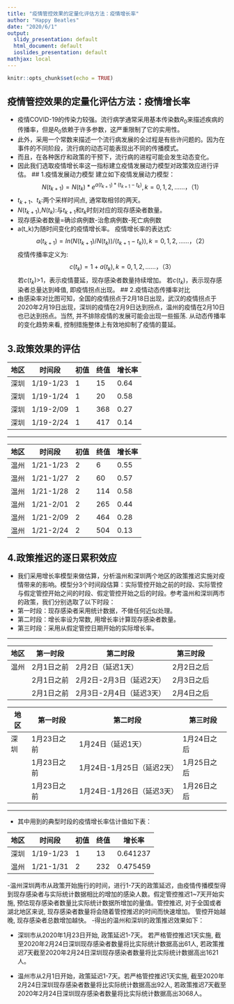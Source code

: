 ---
title: "疫情管控效果的定量化评估方法：疫情增长率"
author: "Happy Beatles"
date: "2020/6/1"
output:
  slidy_presentation: default
  html_document: default
  ioslides_presentation: default
mathjax: local
---

```{r setup, include=FALSE}
knitr::opts_chunk$set(echo = TRUE)
```

## 疫情管控效果的定量化评估方法：疫情增长率

- 疫情COVID-19的传染力较强。流行病学通常采用基本传染数$R_0$来描述疾病的传播率，但是$R_0$依赖于许多参数，这严重限制了它的实用性。
- 此外，采用一个常数来描述一个流行病发展的全过程是有些许问题的。因为在事件的不同阶段，流行病的动态可能表现出不同的传播模式。
- 而且，在各种医疗和政策的干预下，流行病的进程可能会发生动态变化。
- 因此我们选取疫情增长率这一指标建立疫情发展动力模型对政策效应进行评估。
## 1.疫情发展动力模型
建立如下疫情发展动力模型：$$N(t_{k+1})=N(t_k)*e^{a(t_{k+1})*(t_{k+1}-t_k)}, k=0,1,2,……，    （1）$$
- $t_{k+1}$、$t_k$:两个采样时间点, 通常取相邻的两天。
- $N(t_{k+1})$,$N(t_k)$:与$t_{k+1}$和$t_k$时刻对应的现存感染者数量。
- 现存感染者数量=确诊病例数-治愈病例数-死亡病例数
- a(t_k)为随时间变化的疫情增长率。
疫情增长率的表达式:$$a(t_{k+1})=ln(N(t_{k+1})/N(t_k))/(t_{k+1}-t_k)), k=0,1,2,……，    （2） $$
疫情传播率定义为:$$c(t_k)=1+a(t_k), k=0,1,2,……，    （3） $$
若$c(t_k)$>1，表示疫情蔓延，现存感染者数量持续增加。
若$c(t_k)$\leq1，表示现存感染者总量达到峰值, 即疫情拐点出现。
## 2.疫情动态传播率对比
- 由感染率对比图可知，全国的疫情拐点于2月18日出现，武汉的疫情拐点于2020年2月19日出现，深圳的疫情在2月9日达到拐点，温州的疫情在2月10日也已达到拐点。当然, 并不排除疫情的发展可能会出现一些振荡. 从动态传播率的变化趋势来看, 控制措施整体上有效地抑制了疫情的蔓延。

## 3.政策效果的评估

|  地区 |  时间段   | 初值 | 终值 | 增长率  |
| ----- |  -------  | ---- | ---- | ------- |
| 深圳  | 1/19-1/23 | 1    | 15   | 0.64    |
| 深圳  | 1/19-1/24 | 1    | 20   | 0.58    |
| 深圳  | 1/19-2/09 | 1    | 368  | 0.27    |
| 深圳  | 1/19-2/24 | 1    | 417  | 0.14    |

---

|  地区 |  时间段   | 初值 | 终值 | 增长率  |
| ----- |  -------  | ---- | ---- | ------- |
| 温州  | 1/21-1/23 | 2    | 6    | 0.55    |
| 温州  | 1/21-1/27 | 2    | 60   | 0.57    |
| 温州  | 1/21-1/28 | 2    | 114  | 0.58    |
| 温州  | 1/21-2/01 | 2    | 265  | 0.44    |
| 温州  | 1/21-2/09 | 2    | 464  | 0.28    |
| 温州  | 1/21-2/24 | 2    | 504  | 0.13    |


## 4.政策推迟的逐日累积效应
- 我们采用增长率模型来做估算，分析温州和深圳两个地区的政策推迟实施对疫情带来的影响。模型分3个时间段估算：实际管控开始之前的时段、实际管控与假定管控开始之间的时段、假定管控开始之后的时段。参考温州和深圳两市的政策，我们分别选取了以下时段：
<br/>
- 第一时段：现存感染者采用统计数据，不做任何近似处理。<br/>
- 第二时段：增长率设为常数, 用增长率计算现存感染者数量。<br/>
- 第三时段：采用从假定管控日期开始的实际增长率。<br/>

--- 

|  地区 |  第一时段  | 第二时段                 | 第三时段  |
| ----- |  -------- | ---------------------   | -------- |
| 温州  | 2月1日之前 | 2月2日（延迟1天）        |2月2日之后 |
|       | 2月1日之前 | 2月2日-2月3日（延迟2天） |2月3日之后 |
|       | 2月1日之前 | 2月3日-2月4日（延迟3天） |2月4日之后 |


|  地区 |  第一时段  | 第二时段                  | 第三时段   |
| ----- |  -------- | ---------------------    | -------   |
| 深圳  | 1月23日之前| 1月24日（延迟1天）        |1月24日之后 |
|       | 1月23日之前| 1月24日-1月25日（延迟2天）|1月25日之后 |
|       | 1月23日之前| 1月24日-1月26日（延迟3天）|1月26日之后 |

--- 

- 其中用到的典型时段的疫情增长率估计值如下表：

|  地区 |  时间段   | 初值 | 终值 | 增长率  |
| ----- |  -------  | ---- | ---- | ------- |
| 深圳  | 1/19-1/23 | 1    |  13  | 0.641237|
| 温州  | 1/21-1/31 | 2    | 232  | 0.475459|

-温州深圳两市从政策开始施行的时间，进行1-7天的政策延迟，由疫情传播模型得到现存感染者与实际统计数据相比的增加的感染人数。假定管控推迟1~7天开始实施, 预估现存感染者数量比实际统计数据所增加的量值。管控推迟, 对于全国或者湖北地区来说, 现存感染者数量将会随着管控推迟的时间而快速增加。 管控开始越晚, 现存感染者总数增加越快。
-得出的温州和深圳的政策推迟效果如下：

- 深圳市从2020年1月23日开始, 政策延迟1-7天。 若严格管控推迟1天实施,  截至2020年2月24日深圳现存感染者数量将比实际统计数据高出61人, 若政策推迟7天截至2020年2月24日深圳现存感染者数量将比实际统计数据高出1621人。

- 温州市从2月1日开始，政策延迟1-7天。若严格管控推迟1天实施, 截至2020年2月24日深圳现存感染者数量将比实际统计数据高出92人, 若政策推迟7天截至2020年2月24日深圳现存感染者数量将比实际统计数据高出3068人。




